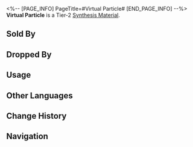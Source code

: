 <%-- [PAGE_INFO]
PageTitle=#Virtual Particle#
[END_PAGE_INFO] --%>
{{Item Infobox
|id          = 181002
|image       = Item Virtual Particle.png
|type        = Synthesis Material
|invCategory = Other Materials
|rarity      = 2
|effect      = 
|description = Tier 2 Synthesis Material
|source1     = [[Storage Zone: Baryons or other enemies]]
|source2     = [[Found in destructible objects in the Herta Space Station]]
|source3     = [[Grocery Stand]]
}}
{{Description|Tiny particles commonly found in the universe but cannot be observed in theory.<br />Scientists are good at transforming theories into reality.<br /><br />''"I've got a virtual particle and an anti virtual particle here. How do we turn them into a real particle and a real antiparticle? Now, look closely..."''}}
'''Virtual Particle''' is a Tier-2 [[Synthesis Material]].

==Sold By==
{{Shop Availability}}

==Dropped By==
{{Dropped By}}

==Usage==
{{Craft Usage}}

==Other Languages==
{{Other Languages
|en   = Virtual Particle
|zhs  = 虚粒子
|zht  = 虛粒子
|ja   = 仮想粒子
|ko   = 가상 입자
|es   = Partícula virtual
|fr   = Particule virtuelle
|ru   = Мнимые частицы
|th   = Virtual Particle
|vi   = Hạt Ảo
|de   = Virtuelles Teilchen
|id   = Virtual Particle
|pt   = Partícula Virtual
}}

==Change History==
{{Change History|1.0}}

==Navigation==
{{Synthesis Material Navbox}}